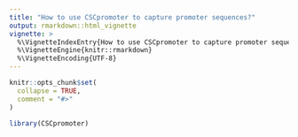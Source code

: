 ```yaml
---
title: "How to use CSCpromoter to capture promoter sequences?"
output: rmarkdown::html_vignette
vignette: >
  %\VignetteIndexEntry{How to use CSCpromoter to capture promoter sequences?}
  %\VignetteEngine{knitr::rmarkdown}
  %\VignetteEncoding{UTF-8}
---
```


```r
knitr::opts_chunk$set(
  collapse = TRUE,
  comment = "#>"
)
```

```r
library(CSCpromoter)
```
